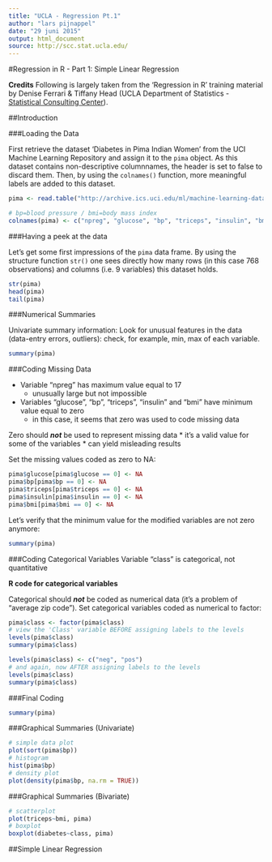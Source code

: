 ```yaml
---
title: "UCLA - Regression Pt.1"
author: "lars pijnappel"
date: "29 juni 2015"
output: html_document
source: http://scc.stat.ucla.edu/
---
```


#Regression in R - Part 1: Simple Linear Regression

**Credits**
Following is largely taken from the 'Regression in R' training material by Denise Ferrari & Tiffany Head (UCLA Department of Statistics - [Statistical Consulting Center][scc]).

##Introduction

###Loading the Data

First retrieve the dataset 'Diabetes in Pima Indian Women' from the UCI Machine Learning Repository and assign it to the `pima` object. As this dataset contains non-descriptive columnnames, the header is set to false to discard them. Then, by using the `colnames()` function, more meaningful labels are added to this dataset.

```r
pima <- read.table("http://archive.ics.uci.edu/ml/machine-learning-databases/pima-indians-diabetes/pima-indians-diabetes.data", header=F, sep=",")

# bp=blood pressure / bmi=body mass index
colnames(pima) <- c("npreg", "glucose", "bp", "triceps", "insulin", "bmi", "diabetes", "age", "class")
```

###Having a peek at the data

Let's get some first impressions of the `pima` data frame. By using the structure function `str()` one sees directly how many rows (in this case 768 observations) and columns (i.e. 9 variables) this dataset holds.

```r
str(pima)
head(pima)
tail(pima)
```

###Numerical Summaries

Univariate summary information: Look for unusual features in the data (data-entry errors,
outliers): check, for example, min, max of each variable.

```r
summary(pima)
```

###Coding Missing Data

* Variable "npreg" has maximum value equal to 17
    * unusually large but not impossible
* Variables "glucose", "bp", "triceps", "insulin" and "bmi" have minimum value equal to zero
    * in this case, it seems that zero was used to code missing data

Zero should ***not*** be used to represent missing data
* it's a valid value for some of the variables
* can yield misleading results

Set the missing values coded as zero to NA:

```r
pima$glucose[pima$glucose == 0] <- NA
pima$bp[pima$bp == 0] <- NA
pima$triceps[pima$triceps == 0] <- NA
pima$insulin[pima$insulin == 0] <- NA
pima$bmi[pima$bmi == 0] <- NA
```

Let's verify that the minimum value for the modified variables are not zero anymore:

```r
summary(pima)
```

###Coding Categorical Variables
Variable "class" is categorical, not quantitative

**R code for categorical variables**

Categorical should ***not*** be coded as numerical data (it's a problem of "average zip code"). Set categorical variables coded as numerical to factor:

```r
pima$class <- factor(pima$class)
# view the 'Class' variable BEFORE assigning labels to the levels
levels(pima$class)
summary(pima$class)
```

```r
levels(pima$class) <- c("neg", "pos")
# and again, now AFTER assigning labels to the levels
levels(pima$class)
summary(pima$class)
```

###Final Coding
```r
summary(pima)
```

###Graphical Summaries (Univariate)

```r
# simple data plot
plot(sort(pima$bp))
# histogram
hist(pima$bp)
# density plot
plot(density(pima$bp, na.rm = TRUE))
```

###Graphical Summaries (Bivariate)

```r
# scatterplot
plot(triceps~bmi, pima)
# boxplot
boxplot(diabetes~class, pima)
```

##Simple Linear Regression





[scc]: http://scc.stat.ucla.edu/ 'UCLA Statistical Consulting Center'

